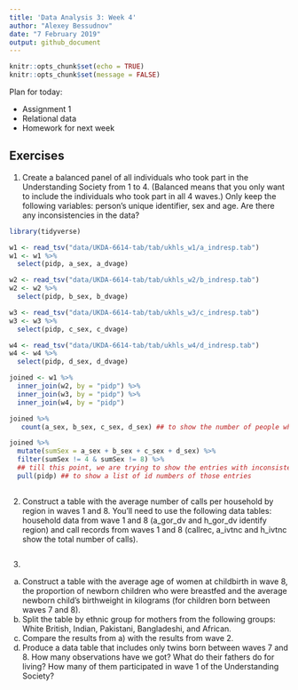 ```yaml
---
title: 'Data Analysis 3: Week 4'
author: "Alexey Bessudnov"
date: "7 February 2019"
output: github_document
---
```


```r
knitr::opts_chunk$set(echo = TRUE)
knitr::opts_chunk$set(message = FALSE)
```

Plan for today:

- Assignment 1
- Relational data
- Homework for next week

## Exercises

1. Create a balanced panel of all individuals who took part in the Understanding Society from 1 to 4. (Balanced means that you only want to include the individuals who took part in all 4 waves.) Only keep the following variables: person's unique identifier, sex and age. Are there any inconsistencies in the data?

```r
library(tidyverse)

w1 <- read_tsv("data/UKDA-6614-tab/tab/ukhls_w1/a_indresp.tab")
w1 <- w1 %>% 
  select(pidp, a_sex, a_dvage)

w2 <- read_tsv("data/UKDA-6614-tab/tab/ukhls_w2/b_indresp.tab")
w2 <- w2 %>% 
  select(pidp, b_sex, b_dvage)

w3 <- read_tsv("data/UKDA-6614-tab/tab/ukhls_w3/c_indresp.tab")
w3 <- w3 %>% 
  select(pidp, c_sex, c_dvage)

w4 <- read_tsv("data/UKDA-6614-tab/tab/ukhls_w4/d_indresp.tab")
w4 <- w4 %>% 
  select(pidp, d_sex, d_dvage)

joined <- w1 %>% 
  inner_join(w2, by = "pidp") %>% 
  inner_join(w3, by = "pidp") %>%
  inner_join(w4, by = "pidp")

joined %>% 
   count(a_sex, b_sex, c_sex, d_sex) ## to show the number of people whose sex is inconsistantly coded

joined %>% 
  mutate(sumSex = a_sex + b_sex + c_sex + d_sex) %>% 
  filter(sumSex != 4 & sumSex != 8) %>% 
  ## till this point, we are trying to show the entries with inconsistent sex only
  pull(pidp) ## to show a list of id numbers of those entries
  
```


2. Construct a table with the average number of calls per household by region in waves 1 and 8. You'll need to use the following data tables: household data from wave 1 and 8 (a_gor_dv and h_gor_dv identify region) and call records from waves 1 and 8 (callrec, a_ivtnc and h_ivtnc show the total number of calls).

```r

```


3. 
a) Construct a table with the average age of women at childbirth in wave 8, the proportion of newborn children who were breastfed and the average newborn child's birthweight in kilograms (for children born between waves 7 and 8).
b) Split the table by ethnic group for mothers from the following groups: White British, Indian, Pakistani, Bangladeshi, and African.
c) Compare the results from a)  with the results from wave 2.
d) Produce a data table that includes only twins born between waves 7 and 8. How many observations have we got? What do their fathers do for living? How many of them participated in wave 1 of the Understanding Society?

